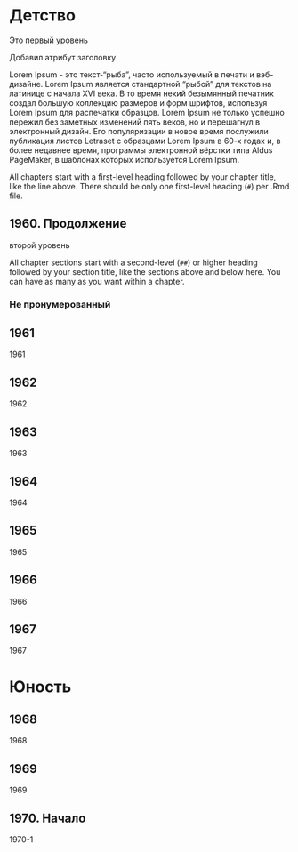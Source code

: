 # Детство {#intro}  

Это первый уровень

Добавил атрибут заголовку  

Lorem Ipsum - это текст-"рыба", часто используемый в печати и вэб-дизайне. Lorem Ipsum является стандартной "рыбой" для текстов на латинице с начала XVI века. В то время некий безымянный печатник создал большую коллекцию размеров и форм шрифтов, используя Lorem Ipsum для распечатки образцов. Lorem Ipsum не только успешно пережил без заметных изменений пять веков, но и перешагнул в электронный дизайн. Его популяризации в новое время послужили публикация листов Letraset с образцами Lorem Ipsum в 60-х годах и, в более недавнее время, программы электронной вёрстки типа Aldus PageMaker, в шаблонах которых используется Lorem Ipsum.  

All chapters start with a first-level heading followed by your chapter title, like the line above. There should be only one first-level heading (`#`) per .Rmd file.

## 1960. Продолжение {#1960-2}

второй уровень

All chapter sections start with a second-level (`##`) or higher heading followed by your section title, like the sections above and below here. You can have as many as you want within a chapter.

### Не пронумерованный {-} 

## 1961

1961

## 1962

1962

## 1963

1963

## 1964

1964

## 1965

1965

## 1966

1966

## 1967

1967

# Юность

## 1968

1968

## 1969

1969

## 1970. Начало {#1970-1}

1970-1
